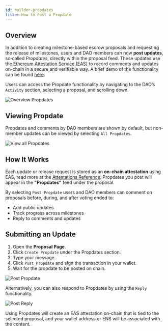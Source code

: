 ```yaml
---
id: builder-propdates
title: How to Post a Propdate
---
```


## Overview

In addition to creating milestone-based escrow proposals and requesting the release of milestones, users and DAO members can now **post updates**, so‑called *Propdates*, directly within the proposal feed. These updates use the [Ethereum Attestation Service (EAS)](https://docs.attest.org/) to record comments and updates on-chain in a secure and verifiable way. A brief demo of the functionality can be found [here](https://www.loom.com/share/d1a42ab110b94c7e8df8ec6452dd3669?sid=b4b5399f-f706-4b1a-8b80-097cab658769).

Users can access the Propdate functionality by navigating to the DAO’s `Activity` section, selecting a proposal, and scrolling down.

![Overview Propdates](/guides/propdateGuide/Overview-propdates.png)

## Viewing Propdate

Propdates and comments by DAO members are shown by default, but non-member updates can be viewed by selecting `All Propdates`.

![View all Propdates](/guides/propdateGuide/all-propdates.png)

## How It Works

Each update or release request is stored as an **on-chain attestation** using EAS, read more at the [Attestations Reference](../reference/attestations.mdx). Propdates you post will appear in the **"Propdates"** feed under the proposal.

By selecting `Post Propdate` users and DAO members can comment on proposals before, during, and after voting ended to:

- Add public updates
- Track progress across milestones
- Reply to comments and updates

## Submitting an Update

1. Open the **Proposal Page**.
2. Click `Create Propdate` under the Propdates section.
3. Type your message.
4. Click `Post Propdate` and sign the transaction in your wallet.
5. Wait for the propdate to be posted on chain.

![Post Propdate](/guides/propdateGuide/postpropdate.gif)

Alternatively, you can also respond to Propdates by using the `Reply` functionality.

![Post Reply](/guides/propdateGuide/replypropdate.gif)

Using Propdates will create an EAS attestation on-chain that is tied to the selected proposal, and your wallet address or ENS will be associated with the content.
